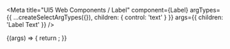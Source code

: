 

<Meta
  title="UI5 Web Components / Label"
  component={Label}
  argTypes={{
    ...createSelectArgTypes({}),
    children: { control: 'text' }
  }}
  args={{
    children: 'Label Text'
  }}
/>

<DocsHeader />

<Canvas>
  <Story name="Default">
    {(args) => {
      return <Label {...args} />;
    }}
  </Story>
</Canvas>

<ArgsTable story="." />
